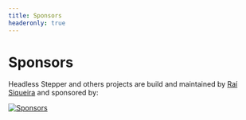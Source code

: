 ```yaml
---
title: Sponsors
headeronly: true
---
```


# Sponsors

Headless Stepper and others projects are build and maintained by [Raí Siqueira](https://github.com/sponsors/raisiqueira) and sponsored by:

[![Sponsors](https://cdn.jsdelivr.net/gh/raisiqueira/static/sponsors.svg)](#)
